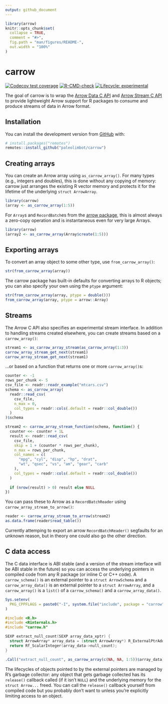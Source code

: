 ```yaml
---
output: github_document
---
```


<!-- README.md is generated from README.Rmd. Please edit that file -->

```r
library(arrow)
knitr::opts_chunk$set(
  collapse = TRUE,
  comment = "#>",
  fig.path = "man/figures/README-",
  out.width = "100%"
)
```

# carrow

<!-- badges: start -->
[![Codecov test coverage](https://codecov.io/gh/paleolimbot/carrow/branch/master/graph/badge.svg)](https://codecov.io/gh/paleolimbot/carrow?branch=master)
[![R-CMD-check](https://github.com/paleolimbot/carrow/workflows/R-CMD-check/badge.svg)](https://github.com/paleolimbot/carrow/actions)
[![Lifecycle: experimental](https://img.shields.io/badge/lifecycle-experimental-orange.svg)](https://lifecycle.r-lib.org/articles/stages.html#experimental)
<!-- badges: end -->

The goal of carrow is to wrap the [Arrow Data C API](https://arrow.apache.org/docs/format/CDataInterface.html) and [Arrow Stream C API](https://arrow.apache.org/docs/format/CStreamInterface.html) to provide lightweight Arrow support for R packages to consume and produce streams of data in Arrow format.

## Installation

You can install the development version from [GitHub](https://github.com/) with:

``` r
# install.packages("remotes")
remotes::install_github("paleolimbot/carrow")
```

## Creating arrays

You can create an Arrow array using `as_carrow_array()`. For many types (e.g., integers and doubles), this is done without any copying of memory: carrow just arranges the existing R vector memory and protects it for the lifetime of the underlying `struct ArrowArray`.

```r
library(carrow)
(array <- as_carrow_array(1:5))
```

For `Array`s and `RecordBatch`es from the [arrow package](https://arrow.apache.org/docs/r/), this is almost always a zero-copy operation and is instantaneous even for very large Arrays.

```r
library(arrow)
(array2 <- as_carrow_array(Array$create(1:5)))
```

## Exporting arrays

To convert an array object to some other type, use `from_carrow_array()`:

```r
str(from_carrow_array(array))
```

The carrow package has built-in defaults for converting arrays to R objects; you can also specify your own using the `ptype` argument:

```r
str(from_carrow_array(array, ptype = double()))
from_carrow_array(array, ptype = arrow::Array)
```

## Streams

The Arrow C API also specifies an experimental stream interface. In addition to handling streams created elsewhere, you can create streams based on a `carrow_array()`:

```r
stream1 <- as_carrow_array_stream(as_carrow_array(1:3))
carrow_array_stream_get_next(stream1)
carrow_array_stream_get_next(stream1)
```

...or based on a function that returns one or more `carrow_array()`s:

```r
counter <- -1
rows_per_chunk <- 5
csv_file <- readr::readr_example("mtcars.csv")
schema <- as_carrow_array(
  readr::read_csv(
    csv_file, 
    n_max = 0,
    col_types = readr::cols(.default = readr::col_double())
  )
)$schema

stream2 <- carrow_array_stream_function(schema, function() {
  counter <<- counter + 1L
  result <- readr::read_csv(
    csv_file, 
    skip = 1 + (counter * rows_per_chunk),
    n_max = rows_per_chunk,
    col_names = c(
      "mpg", "cyl", "disp", "hp", "drat",
      "wt", "qsec", "vs", "am", "gear", "carb"
    ),
    col_types = readr::cols(.default = readr::col_double())
  )
  
  if (nrow(result) > 0) result else NULL
})
```

You can pass these to Arrow as a `RecordBatchReader` using `carrow_array_stream_to_arrow()`:

```r
reader <- carrow_array_stream_to_arrow(stream2)
as.data.frame(reader$read_table())
```

Currently attemping to export an arrow `RecordBatchReader()` segfaults for an unknown reason, but in theory one could also go the other direction.

## C data access

The C data interface is ABI stable (and a version of the stream interface will be ABI stable in the future) so you can access the underlying pointers in compiled code from any R package (or inline C or C++ code). A `carrow_schema()` is an external pointer to a `struct ArrowSchema` and a `carrow_array_data()` is an external pointer to a `struct ArrowArray`, and a `carrow_array()` is a `list()` of a `carrow_schema()` and a `carrow_array_data()`.

```r
Sys.setenv(
  PKG_CPPFLAGS = paste0("-I", system.file("include", package = "carrow"))
)
```

```c
#include <R.h>
#include <Rinternals.h>
#include "carrow.h"

SEXP extract_null_count(SEXP array_data_xptr) {
  struct ArrowArray* array_data = (struct ArrowArray*) R_ExternalPtrAddr(array_data_xptr);
  return Rf_ScalarInteger(array_data->null_count);
}
```

```r
.Call("extract_null_count", as_carrow_array(c(NA, NA, 1:5))$array_data)
```

The lifecycles of objects pointed to by the external pointers are managed by R's garbage collector: any object that gets garbage collected has its `release()` callback called (if it isn't `NULL`) and the underlying memory for the `struct Arrow...` freed. You can call the `release()` callback yourself from compiled code but you probably don't want to unless you're explicitly limiting access to an object.
